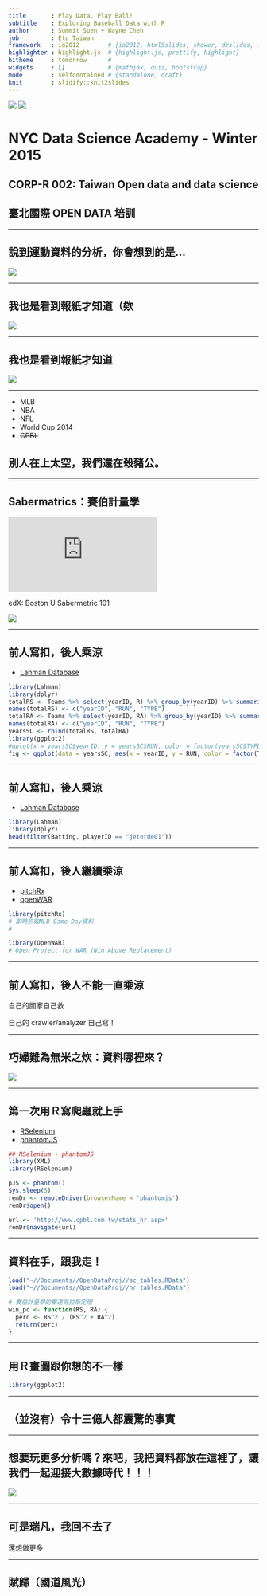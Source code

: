 ```yaml
---
title       : Play Data, Play Ball!
subtitle    : Exploring Baseball Data with R
author      : Summit Suen + Wayne Chen
job         : Etu Taiwan
framework   : io2012        # {io2012, html5slides, shower, dzslides, ...}
highlighter : highlight.js  # {highlight.js, prettify, highlight}
hitheme     : tomorrow      # 
widgets     : []            # {mathjax, quiz, bootstrap}
mode        : selfcontained # {standalone, draft}
knit        : slidify::knit2slides
---
```


![](assets/img/global_333669892.jpeg) ![](assets/img/etu_logo.png)

# NYC Data Science Academy - Winter 2015

## CORP-R 002: Taiwan Open data and data science

## 臺北國際 OPEN DATA 培訓



--- 

## 說到運動資料的分析，你會想到的是...

![](https://www.ocf.berkeley.edu/~superb/pics/moneyball.jpg)

---

## 我也是看到報紙才知道（欸

![](assets/img/wc2014_01.png)

---

## 我也是看到報紙才知道

![](assets/img/wc2014_baidu.jpg)

---

- MLB
- NBA
- NFL
- World Cup 2014
- <del>CPBL</del>

## 別人在上太空，我們還在殺豬公。

---

## Sabermatrics：賽伯計量學

![](https://bostonu.qualtrics.com/CP/Graphic.php?IM=IM_2h31EGcJG5TEfPf)

edX: Boston U Sabermetric 101

![](assets/img/sabr_history.png)

---

## 前人寫扣，後人乘涼

- [Lahman Database](http://lahman.r-forge.r-project.org/)

```r
library(Lahman)
library(dplyr)
totalRS <- Teams %>% select(yearID, R) %>% group_by(yearID) %>% summarise(sum(R)) %>% mutate("RS")
names(totalRS) <- c("yearID", "RUN", "TYPE")
totalRA <- Teams %>% select(yearID, RA) %>% group_by(yearID) %>% summarise(sum(RA)) %>% mutate("RA")
names(totalRA) <- c("yearID", "RUN", "TYPE")
yearsSC <- rbind(totalRS, totalRA)
library(ggplot2)
#qplot(x = yearsSC$yearID, y = yearsSC$RUN, color = factor(yearsSC$TYPE))
fig <- ggplot(data = yearsSC, aes(x = yearID, y = RUN, color = factor(TYPE))) + geom_line()
```

--- 

## 前人寫扣，後人乘涼

- [Lahman Database](http://lahman.r-forge.r-project.org/)

```r
library(Lahman)
library(dplyr)
head(filter(Batting, playerID == "jeterde01"))
```

---

## 前人寫扣，後人繼續乘涼

- [pitchRx](http://cpsievert.github.io/pitchRx/)
- [openWAR](https://baseballwithr.wordpress.com/2014/03/17/introduction-to-openwar/)

```r
library(pitchRx)
# 即時抓取MLB Game Day資料
# 

library(OpenWAR)
# Open Project for WAR (Win Above Replacement)

```

---

## 前人寫扣，後人不能一直乘涼

自己的國家自己救

自己的 crawler/analyzer 自己寫！

---

## 巧婦難為無米之炊：資料哪裡來？

![](assets/img/cpbl_web_snapshot.jpg)

---


## 第一次用Ｒ寫爬蟲就上手

- [RSelenium](http://ropensci.github.io/RSelenium/)
- [phantomJS](http://phantomjs.org/)

```r
## RSelenium + phantomJS
library(XML)
library(RSelenium)

pJS <- phantom()
Sys.sleep(5)
remDr <- remoteDriver(browserName = 'phantomjs')
remDr$open()

url <- 'http://www.cpbl.com.tw/stats_hr.aspx'
remDr$navigate(url)

```

---

## 資料在手，跟我走！

```r
load("~//Documents//OpenDataProj//sc_tables.RData")
load("~//Documents//OpenDataProj//hr_tables.RData")

# 賽伯計量學的畢達哥拉斯定理
win_pc <- function(RS, RA) {
  perc <- RS^2 / (RS^2 + RA^2) 
  return(perc)
}
```

---

## 用Ｒ畫圖跟你想的不一樣

```r
library(ggplot2)
```

---

## （並沒有）令十三億人都震驚的事實


---

## 想要玩更多分析嗎？來吧，我把資料都放在這裡了，讓我們一起迎接大數據時代！！！

![](http://sd.keepcalm-o-matic.co.uk/i/keep-calm-and-play-ball-50.png)

---

## 可是瑞凡，我回不去了

還想做更多

---

## 賦歸（國道風光）
